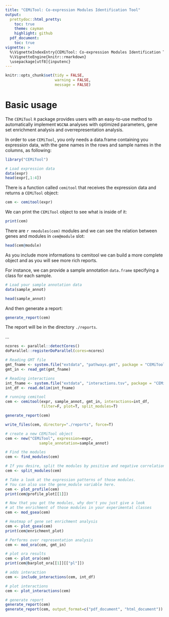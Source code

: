 ```yaml
---
title: "CEMiTool: Co-expression Modules Identification Tool"
output: 
  prettydoc::html_pretty:
    toc: true
    theme: cayman
    highlight: github
  pdf_document:
    toc: true
vignette: >
  %\VignetteIndexEntry{CEMiTool: Co-expression Modules Identification Tool}
  %\VignetteEngine{knitr::rmarkdown}
  \usepackage[utf8]{inputenc}
---
```



```r
knitr::opts_chunk$set(tidy = FALSE,
                      warning = FALSE,
                      message = FALSE)
```

# Basic usage

The `CEMiTool` `R` package provides users with an easy-to-use method to automatically
implement `WGCNA` analyses with optimized parameters, gene set enrichment analysis and
overrepresentation analysis.

In order to use `CEMiTool`, you only needs a data.frame containing you expression data,
with the gene names in the rows and sample names in the columns, as following:

```r

library("CEMiTool")

# Load expression data
data(expr)
head(expr[,1:4])
```

There is a function called `cemitool` that receives the expression data and returns a `CEMiTool` object:
```r
cem <- cemitool(expr)
```

We can print the `CEMiTool` object to see what is inside of it:
```r
print(cem)
```

There are `r nmodules(cem)` modules and we can see the relation between genes and modules in `cem@module` slot:
```r
head(cem@module)
```

As you include more informations to cemitool we can build a more complete object and as you will see more rich reports.

For instance, we can provide a sample annotation `data.frame` specifying a class for each sample.

```r
# Load your sample annotation data
data(sample_annot)

head(sample_annot)
```

And then generate a report:
```r
generate_report(cem)
```

The report will be in the directory `./reports`.


...

```r
ncores <- parallel::detectCores()
doParallel::registerDoParallel(cores=ncores)
```

```r
# Reading GMT file
gmt_fname <- system.file("extdata", "pathways.gmt", package = "CEMiTool")
gmt_in <- read_gmt(gmt_fname)
```

```r
# Reading interactions
int_fname <- system.file("extdata", "interactions.tsv", package = "CEMiTool")
int_df <- read.delim(int_fname)
```

```r
# running cemitool
cem <- cemitool(expr, sample_annot, gmt_in, interactions=int_df, 
                filter=F, plot=T, split_modules=T)
```

```r
generate_report(cem)
```


```r
write_files(cem, directory="./reports", force=T)
```

```r
# create a new CEMiTool object
cem <- new("CEMiTool", expression=expr, 
               sample_annotation=sample_annot)
```

```r
# Find the modules
cem <- find_modules(cem) 
```

```r
# If you desire, split the modules by positive and negative correlation
cem <- split_modules(cem)
```

```r
# Take a look at the expression patterns of those modules.
# You can also use the gene_module variable here.
cem <- plot_profile(cem)
print(cem@profile_plot[[1]])
```

```r
# Now that you got the modules, why don't you just give a look
# at the enrichment of those modules in your experimental classes
cem <- mod_gsea(cem)
```

```r
# Heatmap of gene set enrichment analysis
cem <- plot_gsea(cem)
print(cem@enrichment_plot)
```

```r
# Performs over representation analysis
cem <- mod_ora(cem, gmt_in)
```

```r
# plot ora results
cem <- plot_ora(cem)
print(cem@barplot_ora[[1]][["pl"]])
```

```r
# adds interaction
cem <- include_interactions(cem, int_df)
```

```r
# plot interactions
cem <- plot_interactions(cem)
```

```r
# generate report
generate_report(cem)
generate_report(cem, output_format=c("pdf_document", "html_document"))
```

